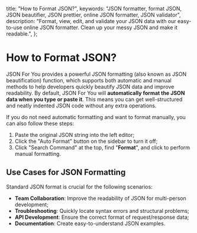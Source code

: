 

  title: "How to Format JSON?",
  keywords: "JSON formatter, format JSON, JSON beautifier, JSON prettier, online JSON formatter, JSON validator",
  description: "Format, view, edit, and validate your JSON data with our easy-to-use online JSON formatter. Clean up your messy JSON and make it readable.",
};

# How to Format JSON?

JSON For You provides a powerful JSON formatting (also known as JSON beautification) function, which supports both automatic and manual methods to help developers quickly beautify JSON data and improve readability. By default, JSON For You will **automatically format the JSON data when you type or paste it**. This means you can get well-structured and neatly indented JSON code without any extra operations.

If you do not need automatic formatting and want to format manually, you can also follow these steps:

1. Paste the original JSON string into the left editor;
2. Click the "Auto Format" button on the sidebar to turn it off;
3. Click "Search Command" at the top, find "**Format**", and click to perform manual formatting.

## Use Cases for JSON Formatting

Standard JSON format is crucial for the following scenarios:

- **Team Collaboration**: Improve the readability of JSON for multi-person development;
- **Troubleshooting**: Quickly locate syntax errors and structural problems;
- **API Development**: Ensure the correct format of request/response data;
- **Documentation**: Create easy-to-understand JSON examples.

<Refer />
